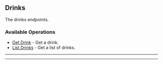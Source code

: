 
## Drinks
The drinks endpoints.

### Available Operations

* [Get Drink](/go/drinks/get_drink) - Get a drink.
* [List Drinks](/go/drinks/list_drinks) - Get a list of drinks.

---
<GetDrink />

---
<ListDrinks />
